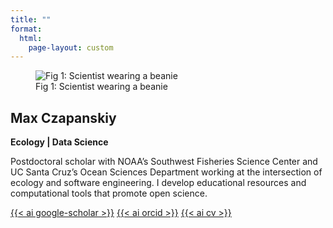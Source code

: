 ```yaml
---
title: ""
format:
  html: 
    page-layout: custom
---
```


::: {.grid}
::: {.g-col-1}
<!-- Left margin -->
:::

::: {.g-col-4}
![Fig 1: Scientist wearing a beanie](img/headshot.jpg)
:::

::: {.g-col-6}
# Max Czapanskiy

**Ecology \| Data Science**

Postdoctoral scholar with NOAA's Southwest Fisheries Science Center and UC Santa Cruz's Ocean Sciences Department working at the intersection of ecology and software engineering. I develop educational resources and computational tools that promote open science.

[<i class="bi bi-envelope"></i>](mailto:maxczapanskiy@gmail.com) 
[<i class="bi bi-github"></i>](https://github.com/FlukeAndFeather) 
[{{< ai google-scholar >}}](https://scholar.google.com/citations?user=YgvDDvMAAAAJ&hl=en) 
[{{< ai orcid >}}](https://orcid.org/0000-0002-6302-905X)
[{{< ai cv >}}](assets/Czapanskiy_CV.pdf)
:::

::: {.g-col-1}
<!-- Right margin -->
:::
:::
